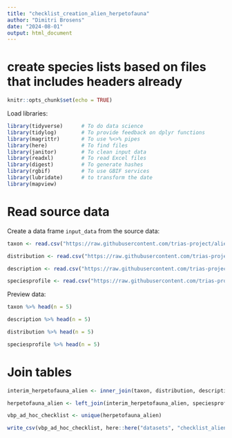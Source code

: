 ```yaml
---
title: "checklist_creation_alien_herpetofauna"
author: "Dimitri Brosens"
date: "2024-08-01"
output: html_document
---
```


# create species lists based on files that includes headers already

```r
knitr::opts_chunk$set(echo = TRUE)
```

Load libraries:

```r
library(tidyverse)      # To do data science
library(tidylog)        # To provide feedback on dplyr functions
library(magrittr)       # To use %<>% pipes
library(here)           # To find files
library(janitor)        # To clean input data
library(readxl)         # To read Excel files
library(digest)         # To generate hashes
library(rgbif)          # To use GBIF services
library(lubridate)      # to transform the date
library(mapview)
```

# Read source data

Create a data frame `input_data` from the source data:

```r
taxon <- read.csv("https://raw.githubusercontent.com/trias-project/alien-herpetofauna-belgium/refs/heads/main/data/processed/taxon.csv")
```

```r
distribution <- read.csv("https://raw.githubusercontent.com/trias-project/alien-herpetofauna-belgium/refs/heads/main/data/processed/distribution.csv")
```

```r
description <- read.csv("https://raw.githubusercontent.com/trias-project/alien-herpetofauna-belgium/refs/heads/main/data/processed/description.csv")
```

```r
speciesprofile <- read.csv("https://raw.githubusercontent.com/trias-project/alien-herpetofauna-belgium/refs/heads/main/data/processed/speciesprofile.csv")
```



Preview data:

```r
taxon %>% head(n = 5)
```
```r
description %>% head(n = 5)
```

```r
distribution %>% head(n = 5)
```
```r
speciesprofile %>% head(n = 5)
```


# Join tables


```r
interim_herpetofauna_alien <- inner_join(taxon, distribution, description, by = 'taxonID')
```

```r
herpetofauna_alien <- left_join(interim_herpetofauna_alien, speciesprofile, references, by = 'taxonID')
```


```r
vbp_ad_hoc_checklist <- unique(herpetofauna_alien)
```




```r
write_csv(vbp_ad_hoc_checklist, here::here("datasets", "checklist_alien_herpetofauna_belgium", "data", "processed", "vbp_alien_herpetofauna.csv"), na = "")
```

